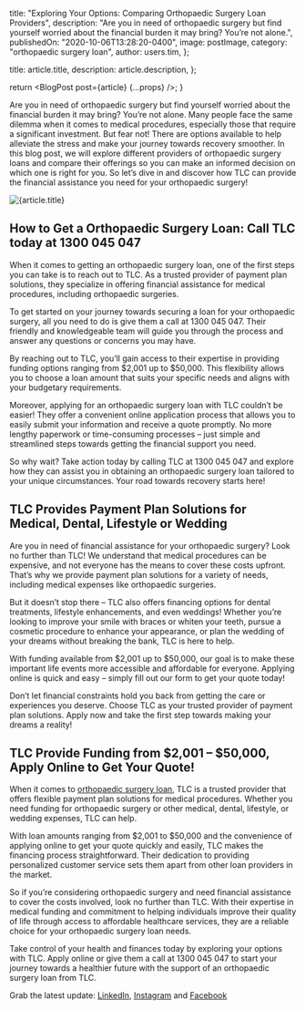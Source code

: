 
  title: "Exploring Your Options: Comparing Orthopaedic Surgery Loan Providers",
  description:
    "Are you in need of orthopaedic surgery but find yourself worried about the financial burden it may bring? You’re not alone.",
  publishedOn: "2020-10-06T13:28:20-0400",
  image: postImage,
  category: "orthopaedic surgery loan",
  author: users.tim,
};

  title: article.title,
  description: article.description,
};

  return <BlogPost post={article} {...props} />;
}

Are you in need of orthopaedic surgery but find yourself worried about the financial burden it may bring? You’re not alone. Many people face the same dilemma when it comes to medical procedures, especially those that require a significant investment. But fear not! There are options available to help alleviate the stress and make your journey towards recovery smoother. In this blog post, we will explore different providers of orthopaedic surgery loans and compare their offerings so you can make an informed decision on which one is right for you. So let’s dive in and discover how TLC can provide the financial assistance you need for your orthopaedic surgery!

<Image src={postImage} alt={article.title} />

## How to Get a Orthopaedic Surgery Loan: Call TLC today at 1300 045 047

When it comes to getting an orthopaedic surgery loan, one of the first steps you can take is to reach out to TLC. As a trusted
provider of payment plan solutions, they specialize in offering financial assistance for medical procedures, including
orthopaedic surgeries.

To get started on your journey towards securing a loan for your orthopaedic surgery, all you need to do is give them a
call at 1300 045 047. Their friendly and knowledgeable team will guide you through the process and answer any questions
or concerns you may have.

By reaching out to TLC, you’ll gain access to their expertise in providing funding options ranging from $2,001 up to $50,000.
This flexibility allows you to choose a loan amount that suits your specific needs and aligns with your budgetary requirements.

Moreover, applying for an orthopaedic surgery loan with TLC couldn’t be easier! They offer a convenient online
application process that allows you to easily submit your information and receive a quote promptly. No more lengthy
paperwork or time-consuming processes – just simple and streamlined steps towards getting the financial support you need.

So why wait? Take action today by calling TLC at 1300 045 047 and explore how they can assist you in obtaining an
orthopaedic surgery loan tailored to your unique circumstances. Your road towards recovery starts here!

## TLC Provides Payment Plan Solutions for Medical, Dental, Lifestyle or Wedding

Are you in need of financial assistance for your orthopaedic surgery? Look no further than TLC! We understand that medical
procedures can be expensive, and not everyone has the means to cover these costs upfront. That’s why we provide payment plan
solutions for a variety of needs, including medical expenses like orthopaedic surgeries.

But it doesn’t stop there – TLC also offers financing options for dental treatments, lifestyle enhancements, and even weddings!
Whether you’re looking to improve your smile with braces or whiten your teeth, pursue a cosmetic procedure to enhance your
appearance, or plan the wedding of your dreams without breaking the bank, TLC is here to help.

With funding available from $2,001 up to $50,000, our goal is to make these important life events more accessible and
affordable for everyone. Applying online is quick and easy – simply fill out our form to get your quote today!

Don’t let financial constraints hold you back from getting the care or experiences you deserve. Choose TLC as your
trusted provider of payment plan solutions. Apply now and take the first step towards making your dreams a reality!

## TLC Provide Funding from $2,001 – $50,000, Apply Online to Get Your Quote!

When it comes to [orthopaedic surgery loan](https://tlc.com.au/why-should-you-get-an-orthopaedic-surgery-loan-online),
TLC is a trusted provider that offers flexible payment plan solutions for medical procedures. Whether you need funding
for orthopaedic surgery or other medical, dental, lifestyle, or wedding expenses, TLC can help.

With loan amounts ranging from $2,001 to $50,000 and the convenience of applying online to get your quote quickly and
easily, TLC makes the financing process straightforward. Their dedication to providing personalized customer service
sets them apart from other loan providers in the market.

So if you’re considering orthopaedic surgery and need financial assistance to cover the costs involved, look no
further than TLC. With their expertise in medical funding and commitment to helping individuals improve their quality
of life through access to affordable healthcare services, they are a reliable choice for your orthopaedic surgery loan needs.

Take control of your health and finances today by exploring your options with TLC. Apply online or give them a call
at 1300 045 047 to start your journey towards a healthier future with the support of an orthopaedic surgery loan from TLC.

Grab the latest update: [LinkedIn](https://au.linkedin.com/company/tlc-total-lifestyle-credit), [Instagram](https://www.instagram.com/tlc.social) and [Facebook](https://www.facebook.com/totallifestylecredit)
